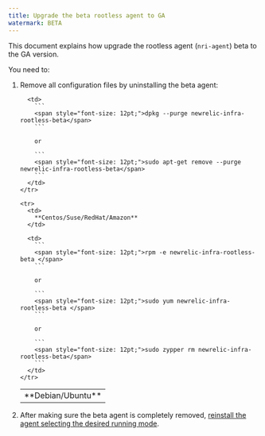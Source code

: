 ```yaml
---
title: Upgrade the beta rootless agent to GA
watermark: BETA
---
```


This document explains how upgrade the rootless agent (`nri-agent`) beta to the GA version.

You need to:

1. Remove all configuration files by uninstalling the beta agent:

   <table>
     <tbody>
       <tr>
         <td style={{ width: "150px" }}>
           **Debian/Ubuntu**
         </td>

         <td>
           ```
           <span style="font-size: 12pt;">dpkg --purge newrelic-infra-rootless-beta</span>
           ```

           or

           ```
           <span style="font-size: 12pt;">sudo apt-get remove --purge newrelic-infra-rootless-beta</span>
           ```
         </td>
       </tr>

       <tr>
         <td>
           **Centos/Suse/RedHat/Amazon**
         </td>

         <td>
           ```
           <span style="font-size: 12pt;">rpm -e newrelic-infra-rootless-beta </span>
           ```

           or

           ```
           <span style="font-size: 12pt;">sudo yum newrelic-infra-rootless-beta </span>
           ```

           or

           ```
           <span style="font-size: 12pt;">sudo zypper rm newrelic-infra-rootless-beta</span>
           ```
         </td>
       </tr>
     </tbody>
   </table>
2. After making sure the beta agent is completely removed, [reinstall the agent selecting the desired running mode](https://docs.newrelic.com/docs/infrastructure/new-relic-infrastructure/installation/install-infrastructure-agent-linux#install-agent).
